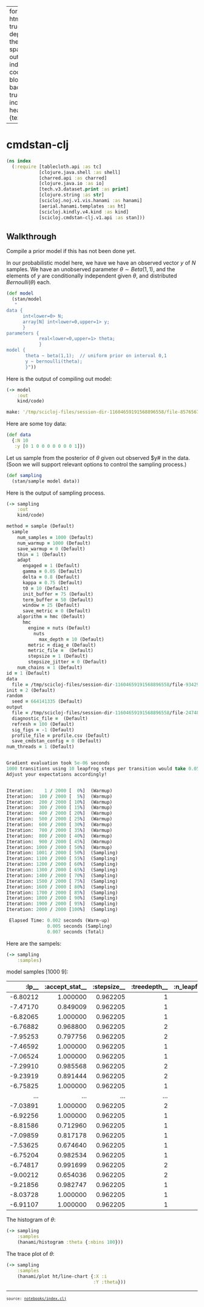 
---
format:
  html: {toc: true, toc-depth: 4, theme: spacelab, output-file: index.html}
code-block-background: true
include-in-header: {text: '<link rel = "icon" href = "data:," />'}

---
<style></style><style>.printedClojure .sourceCode {
  background-color: transparent;
  border-style: none;
}
</style>
<script src="index_files/md-default2.js" type="text/javascript"></script><script src="index_files/md-default3.js" type="text/javascript"></script><script src="index_files/vega4.js" type="text/javascript"></script><script src="index_files/vega5.js" type="text/javascript"></script><script src="index_files/vega6.js" type="text/javascript"></script>

# cmdstan-clj


::: {.sourceClojure}
```clojure
(ns index
  (:require [tablecloth.api :as tc]
            [clojure.java.shell :as shell]
            [charred.api :as charred]
            [clojure.java.io :as io]
            [tech.v3.dataset.print :as print]
            [clojure.string :as str]
            [scicloj.noj.v1.vis.hanami :as hanami]
            [aerial.hanami.templates :as ht]
            [scicloj.kindly.v4.kind :as kind]
            [scicloj.cmdstan-clj.v1.api :as stan]))
```
:::



## Walkthrough

Compile a prior model if this has not been done yet.

In our probabilistic model here,
we have we have an observed vector $y$
of $N$ samples.
We have an unobserved parameter $\theta \sim Beta(1,1)$,
and the elements of $y$ are conditionally independent
given $\theta$, and distributed $Bernoulli(\theta)$ each.


::: {.sourceClojure}
```clojure
(def model
  (stan/model
   "
data {
      int<lower=0> N;
      array[N] int<lower=0,upper=1> y;
      }
parameters {
            real<lower=0,upper=1> theta;
            }
model {
       theta ~ beta(1,1);  // uniform prior on interval 0,1
       y ~ bernoulli(theta);
       }"))
```
:::


Here is the output of compiling out model:


::: {.sourceClojure}
```clojure
(-> model
    :out
    kind/code)
```
:::



::: {.sourceClojure}
```clojure
make: '/tmp/scicloj-files/session-dir-11604659191568896558/file-8576567770860138800' is up to date.

```
:::


Here are some toy data:


::: {.sourceClojure}
```clojure
(def data
  {:N 10
   :y [0 1 0 0 0 0 0 0 0 1]})
```
:::


Let us sample from the posterior of $\theta$
given out observed $y# in the data.
(Soon we will support relevant options
to control the sampling process.)


::: {.sourceClojure}
```clojure
(def sampling
  (stan/sample model data))
```
:::


Here is the output of sampling process.


::: {.sourceClojure}
```clojure
(-> sampling
    :out
    kind/code)
```
:::



::: {.sourceClojure}
```clojure
method = sample (Default)
  sample
    num_samples = 1000 (Default)
    num_warmup = 1000 (Default)
    save_warmup = 0 (Default)
    thin = 1 (Default)
    adapt
      engaged = 1 (Default)
      gamma = 0.05 (Default)
      delta = 0.8 (Default)
      kappa = 0.75 (Default)
      t0 = 10 (Default)
      init_buffer = 75 (Default)
      term_buffer = 50 (Default)
      window = 25 (Default)
      save_metric = 0 (Default)
    algorithm = hmc (Default)
      hmc
        engine = nuts (Default)
          nuts
            max_depth = 10 (Default)
        metric = diag_e (Default)
        metric_file =  (Default)
        stepsize = 1 (Default)
        stepsize_jitter = 0 (Default)
    num_chains = 1 (Default)
id = 1 (Default)
data
  file = /tmp/scicloj-files/session-dir-11604659191568896558/file-9342901033557427200.json
init = 2 (Default)
random
  seed = 664141335 (Default)
output
  file = /tmp/scicloj-files/session-dir-11604659191568896558/file-2474848715388464878.csv
  diagnostic_file =  (Default)
  refresh = 100 (Default)
  sig_figs = -1 (Default)
  profile_file = profile.csv (Default)
  save_cmdstan_config = 0 (Default)
num_threads = 1 (Default)


Gradient evaluation took 5e-06 seconds
1000 transitions using 10 leapfrog steps per transition would take 0.05 seconds.
Adjust your expectations accordingly!


Iteration:    1 / 2000 [  0%]  (Warmup)
Iteration:  100 / 2000 [  5%]  (Warmup)
Iteration:  200 / 2000 [ 10%]  (Warmup)
Iteration:  300 / 2000 [ 15%]  (Warmup)
Iteration:  400 / 2000 [ 20%]  (Warmup)
Iteration:  500 / 2000 [ 25%]  (Warmup)
Iteration:  600 / 2000 [ 30%]  (Warmup)
Iteration:  700 / 2000 [ 35%]  (Warmup)
Iteration:  800 / 2000 [ 40%]  (Warmup)
Iteration:  900 / 2000 [ 45%]  (Warmup)
Iteration: 1000 / 2000 [ 50%]  (Warmup)
Iteration: 1001 / 2000 [ 50%]  (Sampling)
Iteration: 1100 / 2000 [ 55%]  (Sampling)
Iteration: 1200 / 2000 [ 60%]  (Sampling)
Iteration: 1300 / 2000 [ 65%]  (Sampling)
Iteration: 1400 / 2000 [ 70%]  (Sampling)
Iteration: 1500 / 2000 [ 75%]  (Sampling)
Iteration: 1600 / 2000 [ 80%]  (Sampling)
Iteration: 1700 / 2000 [ 85%]  (Sampling)
Iteration: 1800 / 2000 [ 90%]  (Sampling)
Iteration: 1900 / 2000 [ 95%]  (Sampling)
Iteration: 2000 / 2000 [100%]  (Sampling)

 Elapsed Time: 0.002 seconds (Warm-up)
               0.005 seconds (Sampling)
               0.007 seconds (Total)


```
:::


Here are the sampels:


::: {.sourceClojure}
```clojure
(-> sampling
    :samples)
```
:::


model samples [1000 9]:

|    :lp__ | :accept_stat__ | :stepsize__ | :treedepth__ | :n_leapfrog__ | :divergent__ | :energy__ |    :theta |  :i |
|---------:|---------------:|------------:|-------------:|--------------:|-------------:|----------:|----------:|----:|
| -6.80212 |       1.000000 |    0.962205 |            1 |             3 |            0 |   8.38096 | 0.2925370 |   0 |
| -7.47170 |       0.849009 |    0.962205 |            1 |             3 |            0 |   7.47430 | 0.4159750 |   1 |
| -6.82065 |       1.000000 |    0.962205 |            1 |             3 |            0 |   7.25706 | 0.2995270 |   2 |
| -6.76882 |       0.968800 |    0.962205 |            2 |             3 |            0 |   6.97445 | 0.2760500 |   3 |
| -7.95253 |       0.797756 |    0.962205 |            2 |             3 |            0 |   7.99414 | 0.0953469 |   4 |
| -7.46592 |       1.000000 |    0.962205 |            1 |             1 |            0 |   7.91101 | 0.1231440 |   5 |
| -7.06524 |       1.000000 |    0.962205 |            1 |             1 |            0 |   7.39689 | 0.1602100 |   6 |
| -7.29910 |       0.985568 |    0.962205 |            2 |             3 |            0 |   7.32100 | 0.1361580 |   7 |
| -9.23919 |       0.891444 |    0.962205 |            2 |             3 |            0 |   9.48656 | 0.5672480 |   8 |
| -6.75825 |       1.000000 |    0.962205 |            1 |             3 |            0 |   8.77507 | 0.2324080 |   9 |
|      ... |            ... |         ... |          ... |           ... |          ... |       ... |       ... | ... |
| -7.03891 |       1.000000 |    0.962205 |            2 |             3 |            0 |   8.33433 | 0.1635890 | 989 |
| -6.92256 |       1.000000 |    0.962205 |            1 |             1 |            0 |   7.03166 | 0.1814050 | 990 |
| -8.81586 |       0.712960 |    0.962205 |            1 |             3 |            0 |   9.19633 | 0.0647031 | 991 |
| -7.09859 |       0.817178 |    0.962205 |            1 |             3 |            0 |  10.27320 | 0.3629420 | 992 |
| -7.53625 |       0.674640 |    0.962205 |            1 |             3 |            0 |   8.65947 | 0.1183310 | 993 |
| -6.75204 |       0.982534 |    0.962205 |            1 |             3 |            0 |   7.53879 | 0.2389140 | 994 |
| -6.74817 |       0.991699 |    0.962205 |            2 |             3 |            0 |   6.80041 | 0.2478810 | 995 |
| -9.00212 |       0.654036 |    0.962205 |            2 |             3 |            0 |   9.06338 | 0.0598762 | 996 |
| -9.21856 |       0.982747 |    0.962205 |            1 |             1 |            0 |   9.45728 | 0.0548190 | 997 |
| -8.03728 |       1.000000 |    0.962205 |            1 |             1 |            0 |   9.09410 | 0.0915267 | 998 |
| -6.91107 |       1.000000 |    0.962205 |            1 |             3 |            0 |   7.92088 | 0.1835200 | 999 |



The histogram of $\theta$:


::: {.sourceClojure}
```clojure
(-> sampling
    :samples
    (hanami/histogram :theta {:nbins 100}))
```
:::



```{=html}
<div><script>vegaEmbed(document.currentScript.parentElement, {"encoding":{"y":{"field":"count","type":"quantitative"},"x":{"scale":{"zero":false},"field":"left","type":"quantitative","title":"theta"},"y2":{"field":0,"type":"quantitative"},"x2":{"scale":{"zero":false},"field":"right","type":"quantitative"}},"mark":"rect","width":400,"background":"floralwhite","height":300,"data":{"url":"index_files\/0.csv","format":{"type":"csv"}}});</script></div>
```


The trace plot of $\theta$:


::: {.sourceClojure}
```clojure
(-> sampling
    :samples
    (hanami/plot ht/line-chart {:X :i
                                :Y :theta}))
```
:::



```{=html}
<div><script>vegaEmbed(document.currentScript.parentElement, {"encoding":{"y":{"field":"theta","type":"quantitative"},"x":{"field":"i","type":"quantitative"}},"mark":{"type":"line","tooltip":true},"width":400,"background":"floralwhite","height":300,"data":{"url":"index_files\/1.csv","format":{"type":"csv"}}});</script></div>
```



```{=html}
<div style="background-color:grey;height:2px;width:100%;"></div>
```



```{=html}
<div><pre><small><small>source: <a href="https://github.com/scicloj/cmdstan-clj/blob/main/notebooks/index.clj">notebooks/index.clj</a></small></small></pre></div>
```
